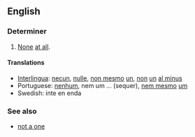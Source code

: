 ==English==

===Determiner===
{{infl|en|determiner|head=[[not]] [[even]] [[one]]}}

# [[None]] [[at all]].

====Translations====
* [[Interlingua]]: [[necun]], [[nulle]], [[non mesmo]] [[un]], [[non]] [[un]] [[al minus]]
* Portuguese: [[nenhum]], nem um ... (sequer), [[nem mesmo]] [[um]]
* Swedish: inte en enda

===See also===
* [[not a one]]